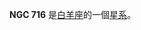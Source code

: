 {{NGCInfoBox|NGCID=NGC 716|發現者=路易斯·斯威夫特|發現日期=1886年9月1日|其他編號=IC 1743, UGC 1351,MCG 2-5-54|曆元=J2000.0|赤經=1時52分59.5秒
|赤緯=12°42'30"|星座=白羊座|星體=星系|星等=13|表面亮度=13.2|藍等=13.9}}

'''NGC 716''' 是[[白羊座|白羊座]]的一個[[星系|星系]]。

{{NGCReference|716}}

{{Catalogs|NGC=716}}